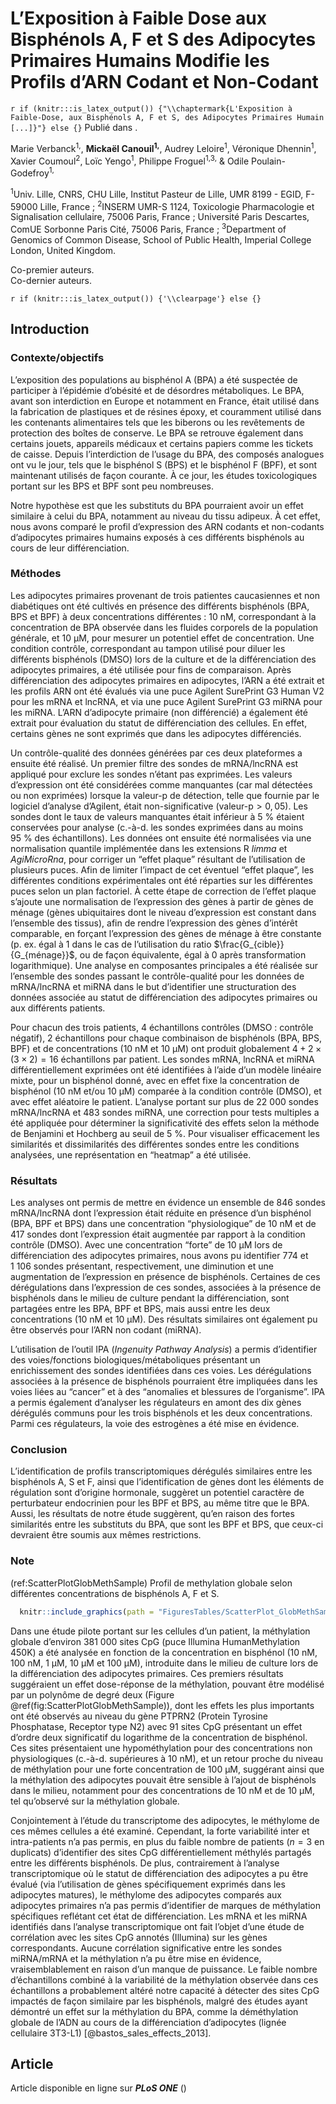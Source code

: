 # L'Exposition à Faible Dose aux Bisphénols A, F et S des Adipocytes Primaires Humains Modifie les Profils d'ARN Codant et Non-Codant {#Article4}
`r if (knitr:::is_latex_output()) {"\\chaptermark{L'Exposition à Faible-Dose, aux Bisphénols A, F et S, des Adipocytes Primaires Humain [...]}"} else {}`
Publié dans __*\href{http://doi.org/10.1371/journal.pone.0179583}{PLoS ONE}*__.

Marie Verbanck^1,\textasteriskcentered^, __Mickaël Canouil^1,\textasteriskcentered^__, Audrey Leloire^1^, Véronique Dhennin^1^, Xavier Coumoul^2^, Loïc Yengo^1^, Philippe Froguel^1,3,\textdagger^ & Odile Poulain-Godefroy^1,\textdagger^

\footnotesize
^1^Univ. Lille, CNRS, CHU Lille, Institut Pasteur de Lille, UMR 8199 - EGID, F-59000 Lille, France\ ; 
^2^INSERM UMR-S 1124, Toxicologie Pharmacologie et Signalisation cellulaire, 75006 Paris, France\ ; Université Paris Descartes, ComUE Sorbonne Paris Cité, 75006 Paris, France\ ; 
^3^Department of Genomics of Common Disease, School of Public Health, Imperial College London, United Kingdom. 

^\textasteriskcentered^Co-premier auteurs.  
^\textdagger^Co-dernier auteurs.
\normalsize

`r if (knitr:::is_latex_output()) {'\\clearpage'} else {}`

## Introduction
### Contexte/objectifs
L'exposition des populations au bisphénol A (BPA) a été suspectée de participer à l’épidémie d’obésité et de désordres métaboliques. 
Le BPA, avant son interdiction en Europe et notamment en France, était utilisé dans la fabrication de plastiques et de résines époxy, et couramment utilisé dans les contenants alimentaires tels que les biberons ou les revêtements de protection des boîtes de conserve. 
Le BPA se retrouve également dans certains jouets, appareils médicaux et certains papiers comme les tickets de caisse. 
Depuis l'interdiction de l'usage du BPA, des composés analogues ont vu le jour, tels que le bisphénol S (BPS) et le bisphénol F (BPF), et sont maintenant utilisés de façon courante. 
À ce jour, les études toxicologiques portant sur les BPS et BPF sont peu nombreuses.

Notre hypothèse est que les substituts du BPA pourraient avoir un effet similaire à celui du BPA, notamment au niveau du tissu adipeux. 
À cet effet, nous avons comparé le profil d’expression des ARN codants et non-codants d’adipocytes primaires humains exposés à ces différents bisphénols au cours de leur différenciation.

### Méthodes
Les adipocytes primaires provenant de trois patientes caucasiennes et non diabétiques ont été cultivés en présence des différents bisphénols (BPA, BPS et BPF) à deux concentrations différentes\ : 10 nM, correspondant à la concentration de BPA observée dans les fluides corporels de la population générale, et 10 µM, pour mesurer un potentiel effet de concentration. 
Une condition contrôle, correspondant au tampon utilisé pour diluer les différents bisphénols (DMSO) lors de la culture et de la différenciation des adipocytes primaires, a été utilisée pour fins de comparaison. 
Après différenciation des adipocytes primaires en adipocytes, l'ARN a été extrait et les profils ARN ont été évalués via une puce Agilent SurePrint G3 Human V2 pour les mRNA et lncRNA, et via une puce Agilent SurePrint G3 miRNA pour les miRNA. 
L'ARN d'adipocyte primaire (non différencié) a également été extrait pour évaluation du statut de différenciation des cellules. 
En effet, certains gènes ne sont exprimés que dans les adipocytes différenciés.

Un contrôle-qualité des données générées par ces deux plateformes a ensuite été réalisé. 
Un premier filtre des sondes de mRNA/lncRNA est appliqué pour exclure les sondes n'étant pas exprimées. 
Les valeurs d'expression ont été considérées comme manquantes (car mal détectées ou non exprimées) lorsque la valeur-p de détection, telle que fournie par le logiciel d'analyse d'Agilent, était non-significative  ($\textrm{valeur-p}>0,05$). 
Les sondes dont le taux de valeurs manquantes était inférieur à 5\ % étaient conservées pour analyse (c.-à-d. les sondes exprimées dans au moins 95\ % des échantillons). 
Les données ont ensuite été normalisées via une normalisation quantile implémentée dans les extensions R _limma_ et _AgiMicroRna_, pour corriger un "effet plaque" résultant de l'utilisation de plusieurs puces. 
Afin de limiter l’impact de cet éventuel "effet plaque", les différentes conditions expérimentales ont été réparties sur les différentes puces selon un plan factoriel. 
À cette étape de correction de l’effet plaque s'ajoute une normalisation de l'expression des gènes à partir de gènes de ménage (gènes ubiquitaires dont le niveau d'expression est constant dans l'ensemble des tissus), afin de rendre l'expression des gènes d'intérêt comparable, en forçant l'expression des gènes de ménage à être constante (p. ex. égal à 1 dans le cas de l'utilisation du ratio $\frac{G_{cible}}{G_{ménage}}$, ou de façon équivalente, égal à 0 après transformation logarithmique).
Une analyse en composantes principales a été réalisée sur l'ensemble des sondes passant le contrôle-qualité pour les données de mRNA/lncRNA et miRNA dans le but d'identifier une structuration des données associée au statut de différenciation des adipocytes primaires ou aux différents patients.

Pour chacun des trois patients, 4 échantillons contrôles (DMSO\ : contrôle négatif), 2 échantillons pour chaque combinaison de bisphénols (BPA, BPS, BPF) et de concentrations (10 nM et 10 µM) ont produit globalement $4 + 2\times(3\times2) = 16$ échantillons par patient. 
Les sondes mRNA, lncRNA et miRNA différentiellement exprimées ont été identifiées à l'aide d'un modèle linéaire mixte, pour un bisphénol donné, avec en effet fixe la concentration de bisphénol (10 nM et/ou 10 µM) comparée à la condition contrôle (DMSO), et  avec effet aléatoire le patient. 
L'analyse portant sur plus de 22\ 000 sondes mRNA/lncRNA et 483 sondes miRNA, une correction pour tests multiples a été appliquée pour déterminer la significativité des effets selon la méthode de Benjamini et Hochberg au seuil de 5\ %.
Pour visualiser efficacement les similarités et dissimilarités des différentes sondes entre les conditions analysées, une représentation en "heatmap" a été utilisée.

### Résultats
Les analyses ont permis de mettre en évidence un ensemble de 846 sondes mRNA/lncRNA dont l'expression était réduite en présence d'un bisphénol (BPA, BPF et BPS) dans une concentration "physiologique" de 10 nM et de 417 sondes dont l'expression était augmentée par rapport à la condition contrôle (DMSO). 
Avec une concentration "forte" de 10 µM lors de différenciation des adipocytes primaires, nous avons pu identifier 774 et 1\ 106 sondes présentant, respectivement, une diminution et une augmentation de l'expression en présence de bisphénols.
Certaines de ces dérégulations dans l'expression de ces sondes, associées à la présence de bisphénols dans le milieu de culture pendant la différenciation, sont partagées entre les BPA, BPF et BPS, mais aussi entre les deux concentrations (10 nM et 10 µM). 
Des résultats similaires ont également pu être observés pour l'ARN non codant (miRNA).

L'utilisation de l'outil IPA (_Ingenuity Pathway Analysis_) a permis d'identifier des voies/fonctions biologiques/métaboliques présentant un enrichissement des sondes identifiées dans ces voies.
Les dérégulations associées à la présence de bisphénols pourraient être impliquées dans les voies liées au "cancer" et à des "anomalies et blessures de l’organisme". 
IPA a permis également d’analyser les régulateurs en amont des dix gènes dérégulés communs pour les trois bisphénols et les deux concentrations. 
Parmi ces régulateurs, la voie des estrogènes a été mise en évidence.

### Conclusion
L'identification de profils transcriptomiques dérégulés similaires entre les bisphénols A, S et F, ainsi que l'identification de gènes dont les éléments de régulation sont d'origine hormonale, suggèret un potentiel caractère de perturbateur endocrinien pour les BPF et BPS, au même titre que le BPA. 
Aussi, les résultats de notre étude suggèrent, qu'en raison des fortes similarités entre les substituts du BPA, que sont les BPF et BPS, que ceux-ci devraient être soumis aux mêmes restrictions.

### Note

(ref:ScatterPlotGlobMethSample) Profil de methylation globale selon différentes concentrations de bisphénols A, F et S.

```r
  knitr::include_graphics(path = "FiguresTables/ScatterPlot_GlobMethSample_16348_PilotAll.png")
```

Dans une étude pilote portant sur les cellules d'un patient, la méthylation globale d'environ 381\ 000 sites CpG (puce Illumina HumanMethylation 450K) a été analysée en fonction de la concentration en bisphénol (10 nM, 100 nM, 1 µM, 10 µM et 100 µM), introduite dans le milieu de culture lors de la différenciation des adipocytes primaires. 
Ces premiers résultats suggéraient un effet dose-réponse de la méthylation, pouvant être modélisé par un polynôme de degré deux (Figure \@ref(fig:ScatterPlotGlobMethSample)), dont les effets les plus importants ont été observés au niveau du gène PTPRN2 (Protein Tyrosine Phosphatase, Receptor type N2) avec 91 sites CpG présentant un effet d'ordre deux significatif du logarithme de la concentration de bisphénol. 
Ces sites présentaient une hypométhylation pour des concentrations non physiologiques (c.-à-d. supérieures à 10 nM), et un retour proche du niveau de méthylation pour une forte concentration de 100 µM, suggérant ainsi que la méthylation des adipocytes pouvait être sensible à l'ajout de bisphénols dans le milieu, notamment pour des concentrations de 10 nM et de 10 µM, tel qu’observé sur la méthylation globale. 

Conjointement à l'étude du transcriptome des adipocytes, le méthylome de ces mêmes cellules a été examiné.
Cependant, la forte variabilité inter et intra-patients n'a pas permis, en plus du faible nombre de patients ($n=3$ en duplicats) d'identifier des sites CpG différentiellement méthylés partagés entre les différents bisphénols. 
De plus, contrairement à l'analyse transcriptomique où le statut de différenciation des adipocytes a pu être évalué (via l'utilisation de gènes spécifiquement exprimés dans les adipocytes matures), le méthylome des adipocytes comparés aux adipocytes primaires n'a pas permis d'identifier de marques de méthylation spécifiques reflétant cet état de différenciation.
Les mRNA et les miRNA identifiés dans l'analyse transcriptomique ont fait l'objet d'une étude de corrélation avec les sites CpG annotés (Illumina) sur les gènes correspondants. 
Aucune corrélation significative entre les sondes miRNA/mRNA et la méthylation n'a pu être mise en évidence, vraisemblablement en raison d'un manque de puissance.
Le faible nombre d'échantillons combiné à la variabilité de la méthylation observée dans ces échantillons a probablement altéré notre capacité à détecter des sites CpG impactés de façon similaire par les bisphénols, malgré des études ayant démontré un effet sur la méthylation du BPA, comme la déméthylation globale de l'ADN au cours de la différenciation d'adipocytes (lignée cellulaire 3T3-L1) [@bastos_sales_effects_2013].

## Article
Article disponible en ligne sur __*PLoS ONE*__ (\url{http://doi.org/10.1371/journal.pone.0179583})
\clearpage
